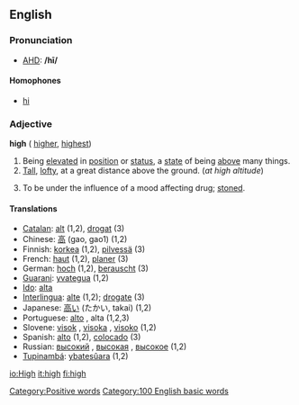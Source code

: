 ==English==

{{rank|herself|year|dear|296|high|above|received|read}}

===Pronunciation===
*[[w:AHD|AHD]]: '''/hī/'''

====Homophones====
*[[hi]]

===Adjective===
'''high'''  ({{compar}} [[higher]], {{superl}} [[highest]])

# Being [[elevated]] in [[position]] or [[status]], a [[state]] of being [[above]] many things.
# [[Tall]], [[lofty]], at a great distance above the ground.  (''at high altitude'')
# {{slang}} To be under the influence of a mood affecting drug; [[stoned]].<!--wikisaurus?-->

====Translations====
*[[Catalan]]: [[alt]] (1,2), [[drogat]] (3)
*Chinese: [[高]] (gao, gao1) (1,2)
*Finnish: [[korkea]] (1,2), [[pilvessä]] (3)
*French: [[haut]] (1,2), [[planer]] (3)
*German: [[hoch]] (1,2), [[berauscht]] (3)
*[[Guarani]]: [[yvategua]] (1,2)
*[[Ido]]: [[alta]]
*[[Interlingua]]: [[alte]] (1,2); [[drogate]] (3)
*Japanese: [[高い]] (たかい, takai) (1,2)
*Portuguese: [[alto]] {{m}}, alta {{f}} (1,2,3)
*Slovene: [[visok]] {{m}}, [[visoka]] {{f}}, [[visoko]] {{n}} (1,2)
*Spanish: [[alto]] (1,2), [[colocado]] (3)
*Russian: [[высокий]] {{m}}, [[высокая]] {{f}}, [[высокое]] {{n}} (1,2)
*[[Tupinambá]]: [[ybatesûara]] (1,2)

[[Category:Positive words]]

[[Category:100 English basic words]]

[[io:High]]
[[it:high]]
[[fi:high]]